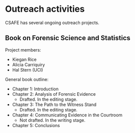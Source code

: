 # Outreach activities

CSAFE has several ongoing outreach projects.  

## Book on Forensic Science and Statistics  

Project members: 

- Kiegan Rice  
- Alicia Carriquiry  
- Hal Stern (UCI)


General book outline: 

- Chapter 1: Introduction  
- Chapter 2: Analysis of Forensic Evidence  
    - Drafted. In the editing stage.
- Chapter 3: The Path to the Witness Stand  
    - Drafted. In the editing stage. 
- Chapter 4: Communicating Evidence in the Courtroom  
    - Not drafted. In the writing stage.
- Chapter 5: Conclusions 

